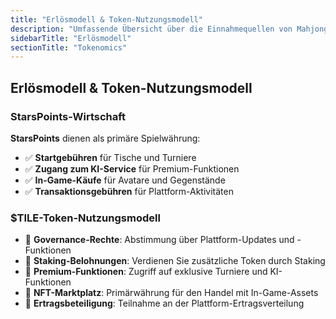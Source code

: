 ```yaml
---
title: "Erlösmodell & Token-Nutzungsmodell"
description: "Umfassende Übersicht über die Einnahmequellen von Mahjong Stars, die StarsPoints-Wirtschaft und das Nutzbarkeitsmodell des $TILE-Tokens"
sidebarTitle: "Erlösmodell"
sectionTitle: "Tokenomics"
---
```


## Erlösmodell & Token-Nutzungsmodell

### StarsPoints-Wirtschaft
**StarsPoints** dienen als primäre Spielwährung:
- ✅ **Startgebühren** für Tische und Turniere
- ✅ **Zugang zum KI-Service** für Premium-Funktionen
- ✅ **In-Game-Käufe** für Avatare und Gegenstände
- ✅ **Transaktionsgebühren** für Plattform-Aktivitäten

### $TILE-Token-Nutzungsmodell
- 🎯 **Governance-Rechte**: Abstimmung über Plattform-Updates und -Funktionen
- 🎯 **Staking-Belohnungen**: Verdienen Sie zusätzliche Token durch Staking
- 🎯 **Premium-Funktionen**: Zugriff auf exklusive Turniere und KI-Funktionen
- 🎯 **NFT-Marktplatz**: Primärwährung für den Handel mit In-Game-Assets
- 🎯 **Ertragsbeteiligung**: Teilnahme an der Plattform-Ertragsverteilung
